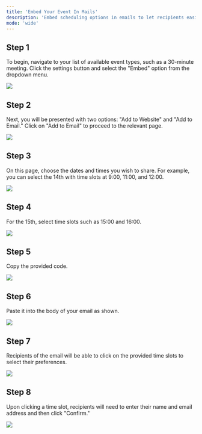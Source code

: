 ```yaml
---
title: 'Embed Your Event In Mails'
description: 'Embed scheduling options in emails to let recipients easily select and confirm meeting times.'
mode: 'wide'
---
```


## Step 1

To begin, navigate to your list of available event types, such as a 30-minute meeting. Click the settings button and select the "Embed" option from the dropdown menu.

<Frame><img src="/images/embed-in-mail/image1.jpg" /></Frame>

## Step 2

Next, you will be presented with two options: "Add to Website" and "Add to Email." Click on "Add to Email" to proceed to the relevant page.

<Frame><img src="/images/embed-in-mail/image2.jpg" /></Frame>

## Step 3

On this page, choose the dates and times you wish to share. For example, you can select the 14th with time slots at 9:00, 11:00, and 12:00.

<Frame><img src="/images/embed-in-mail/image3.jpg" /></Frame>

## Step 4

For the 15th, select time slots such as 15:00 and 16:00.

<Frame><img src="/images/embed-in-mail/image4.jpg" /></Frame>

## Step 5

Copy the provided code.

<Frame><img src="/images/embed-in-mail/image5.png" /></Frame>

## Step 6

Paste it into the body of your email as shown.

<Frame><img src="/images/embed-in-mail/image6.jpg" /></Frame>

## Step 7

Recipients of the email will be able to click on the provided time slots to select their preferences.

<Frame><img src="/images/embed-in-mail/image7.jpg" /></Frame>

## Step 8

Upon clicking a time slot, recipients will need to enter their name and email address and then click "Confirm."

<Frame><img src="/images/embed-in-mail/image8.jpg" /></Frame>
